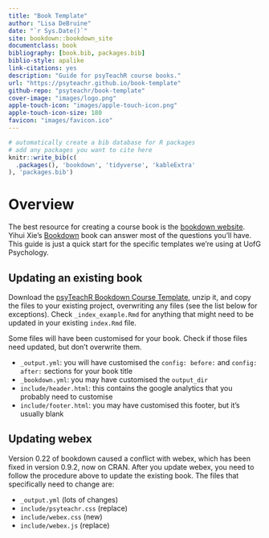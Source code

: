 ```yaml
--- 
title: "Book Template"
author: "Lisa DeBruine"
date: "`r Sys.Date()`"
site: bookdown::bookdown_site
documentclass: book
bibliography: [book.bib, packages.bib]
biblio-style: apalike
link-citations: yes
description: "Guide for psyTeachR course books."
url: "https://psyteachr.github.io/book-template"
github-repo: "psyteachr/book-template"
cover-image: "images/logo.png"
apple-touch-icon: "images/apple-touch-icon.png"
apple-touch-icon-size: 180
favicon: "images/favicon.ico"
---
```


```r
# automatically create a bib database for R packages
# add any packages you want to cite here
knitr::write_bib(c(
  .packages(), 'bookdown', 'tidyverse', 'kableExtra'
), 'packages.bib')

```

# Overview {-}

The best resource for creating a course book is the [bookdown website](https://bookdown.org/). Yihui Xie's [Bookdown](https://bookdown.org/yihui/bookdown/) book can answer most of the questions you'll have. This guide is just a quick start for the specific templates we're using at UofG Psychology.

## Updating an existing book

Download the [psyTeachR Bookdown Course Template](files/book.zip), unzip it, and copy the files to your existing project, overwriting any files (see the list below for exceptions). Check `_index_example.Rmd` for anything that might need to be updated in your existing `index.Rmd` file.

Some files will have been customised for your book. Check if those files need updated, but don't overwrite them.

* `_output.yml`: you will have customised the `config: before:` and `config: after:` sections for your book title
* `_bookdown.yml`: you may have customised the `output_dir`
* `include/header.html`: this contains the google analytics that you probably need to customise
* `include/footer.html`: you may have customised this footer, but it's usually blank


## Updating webex

Version 0.22 of bookdown caused a conflict with webex, which has been fixed in version 0.9.2, now on CRAN. After you update webex, you need to follow the procedure above to update the existing book. The files that specifically need to change are:

* `_output.yml` (lots of changes)
* `include/psyteachr.css` (replace)
* `include/webex.css` (new)
* `include/webex.js` (replace)